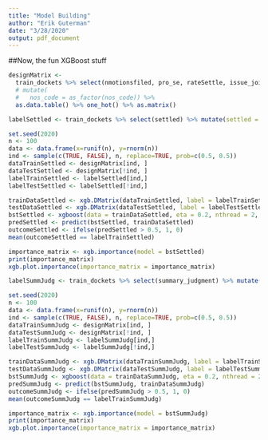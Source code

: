 ```yaml
---
title: "Model Building"
author: "Erik Guterman"
date: "3/28/2020"
output: pdf_document
---
```


##Now, the fun XGBoost stuff

```r
designMatrix <-
  train_dockets %>% select(nmotionsfiled, pro_se, rateSettle, issue_joined, motionsDenied, motionsGranted) %>%
  # mutate(
  #   nos_code = as_factor(nos_code)) %>%
  as.data.table() %>% one_hot() %>% as.matrix() 

labelSettled <- train_dockets %>% select(settled) %>% mutate(settled = ifelse(settled == TRUE, 1, 0)) %>% as.matrix()

set.seed(2020)
n <- 100
data <- data.frame(x=runif(n), y=rnorm(n))
ind <- sample(c(TRUE, FALSE), n, replace=TRUE, prob=c(0.5, 0.5))
dataTrainSettled <- designMatrix[ind, ]
dataTestSettled <- designMatrix[!ind, ]
labelTrainSettled <- labelSettled[ind,]
labelTestSettled <- labelSettled[!ind,]

trainDataSettled <- xgb.DMatrix(dataTrainSettled, label = labelTrainSettled)
testDataSettled <- xgb.DMatrix(dataTestSettled, label = labelTestSettled)
bstSettled <- xgboost(data = trainDataSettled, eta = 0.2, nthread = 2, nrounds = 20, objective = "binary:logistic")
predSettled <- predict(bstSettled, trainDataSettled)
outcomeSettled <- ifelse(predSettled > 0.5, 1, 0)
mean(outcomeSettled == labelTrainSettled)

importance_matrix <- xgb.importance(model = bstSettled)
print(importance_matrix)
xgb.plot.importance(importance_matrix = importance_matrix)

labelSummJudg <- train_dockets %>% select(summary_judgment) %>% mutate(summary_judgment = ifelse(summary_judgment == TRUE, 1, 0)) %>% as.matrix()

set.seed(2020)
n <- 100
data <- data.frame(x=runif(n), y=rnorm(n))
ind <- sample(c(TRUE, FALSE), n, replace=TRUE, prob=c(0.5, 0.5))
dataTrainSummJudg <- designMatrix[ind, ]
dataTestSummJudg <- designMatrix[!ind, ]
labelTrainSummJudg <- labelSummJudg[ind,]
labelTestSummJudg <- labelSummJudg[!ind,]

trainDataSummJudg <- xgb.DMatrix(dataTrainSummJudg, label = labelTrainSummJudg)
testDataSummJudg <- xgb.DMatrix(dataTestSummJudg, label = labelTestSummJudg)
bstSummJudg <- xgboost(data = trainDataSummJudg, eta = 0.2, nthread = 2, nrounds = 20, objective = "binary:logistic")
predSummJudg <- predict(bstSummJudg, trainDataSummJudg)
outcomeSummJudg <- ifelse(predSummJudg > 0.5, 1, 0)
mean(outcomeSummJudg == labelTrainSummJudg)

importance_matrix <- xgb.importance(model = bstSummJudg)
print(importance_matrix)
xgb.plot.importance(importance_matrix = importance_matrix)

```

```r



```


